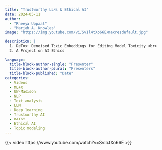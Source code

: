 ```yaml
---
title: "Trustworthy LLMs & Ethical AI"
date: 2024-05-11
author: 
  - "Rheeya Uppaal"
  - "Mariah A. Knowles"
image: "https://img.youtube.com/vi/SvIl4tXo66E/maxresdefault.jpg"

description: |
  1. DeTox: Denoised Toxic Embeddings for Editing Model Toxicity <br>
  2. A Project on AI Ethics
  
language: 
  title-block-author-single: "Presenter"
  title-block-author-plural: "Presenters"
  title-block-published: "Date"
categories:
  - Videos
  - ML+X
  - UW-Madison
  - NLP
  - Text analysis
  - LLM
  - Deep learning
  - Trustworthy AI
  - DeTox
  - Ethical AI
  - Topic modeling
---
```


{{< video https://www.youtube.com/watch?v=SvIl4tXo66E >}}
